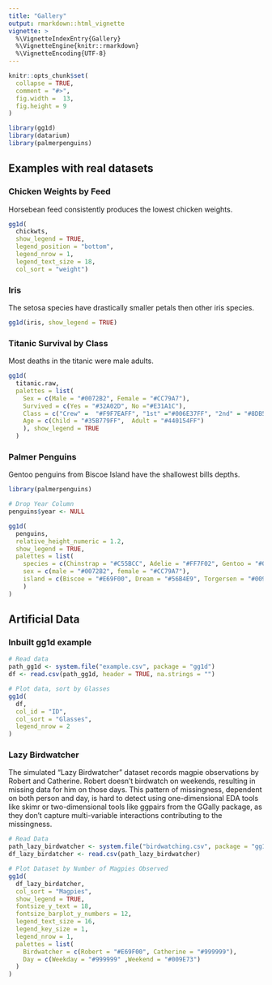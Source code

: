 ```yaml
---
title: "Gallery"
output: rmarkdown::html_vignette
vignette: >
  %\VignetteIndexEntry{Gallery}
  %\VignetteEngine{knitr::rmarkdown}
  %\VignetteEncoding{UTF-8}
---
```


```r
knitr::opts_chunk$set(
  collapse = TRUE,
  comment = "#>",
  fig.width =  13,
  fig.height = 9 
)
```

```r
library(gg1d)
library(datarium)
library(palmerpenguins)
```

## Examples with real datasets

### Chicken Weights by Feed

Horsebean feed consistently produces the lowest chicken weights.

```r
gg1d(
  chickwts, 
  show_legend = TRUE, 
  legend_position = "bottom", 
  legend_nrow = 1, 
  legend_text_size = 18, 
  col_sort = "weight")
```

### Iris

The setosa species have drastically smaller petals then other iris species.

```r
gg1d(iris, show_legend = TRUE)
```

### Titanic Survival by Class

Most deaths in the titanic were male adults.

```r
gg1d(
  titanic.raw,
  palettes = list(
    Sex = c(Male = "#0072B2", Female = "#CC79A7"),
    Survived = c(Yes = "#32A02D", No ="#E31A1C"),
    Class = c("Crew" =  "#F9F7EAFF", "1st" ="#006E37FF", "2nd" = "#8DB580FF", "3rd" =  "#D9E5BDFF"),
    Age = c(Child = "#35B779FF",  Adult = "#440154FF")
    ), show_legend = TRUE
  )
```

### Palmer Penguins

Gentoo penguins from Biscoe Island have the shallowest bills depths.

```r

library(palmerpenguins)

# Drop Year Column
penguins$year <- NULL

gg1d(
  penguins, 
  relative_height_numeric = 1.2, 
  show_legend = TRUE, 
  palettes = list(
    species = c(Chinstrap = "#C55BCC", Adelie = "#FF7F02", Gentoo = "#047476"),
    sex = c(male = "#0072B2", female = "#CC79A7"),
    island = c(Biscoe = "#E69F00", Dream = "#56B4E9", Torgersen = "#009E73")
    )
)
```

## Artificial Data

### Inbuilt gg1d example

```r
# Read data
path_gg1d <- system.file("example.csv", package = "gg1d")
df <- read.csv(path_gg1d, header = TRUE, na.strings = "")

# Plot data, sort by Glasses
gg1d(
  df, 
  col_id = "ID", 
  col_sort = "Glasses", 
  legend_nrow = 2
)
```

### Lazy Birdwatcher

The simulated "Lazy Birdwatcher" dataset records magpie observations by Robert and Catherine. Robert doesn't birdwatch on weekends, resulting in missing data for him on those days. This pattern of missingness, dependent on both person and day, is hard to detect using one-dimensional EDA tools like skimr or two-dimensional tools like ggpairs from the GGally package, as they don't capture multi-variable interactions contributing to the missingness.

```r
# Read Data
path_lazy_birdwatcher <- system.file("birdwatching.csv", package = "gg1d")
df_lazy_birdatcher <- read.csv(path_lazy_birdwatcher)

# Plot Dataset by Number of Magpies Observed
gg1d(
  df_lazy_birdatcher,
  col_sort = "Magpies", 
  show_legend = TRUE,
  fontsize_y_text = 18,
  fontsize_barplot_y_numbers = 12, 
  legend_text_size = 16, 
  legend_key_size = 1,
  legend_nrow = 1,
  palettes = list(
    Birdwatcher = c(Robert = "#E69F00", Catherine = "#999999"),
    Day = c(Weekday = "#999999" ,Weekend = "#009E73")
  )
)
```

